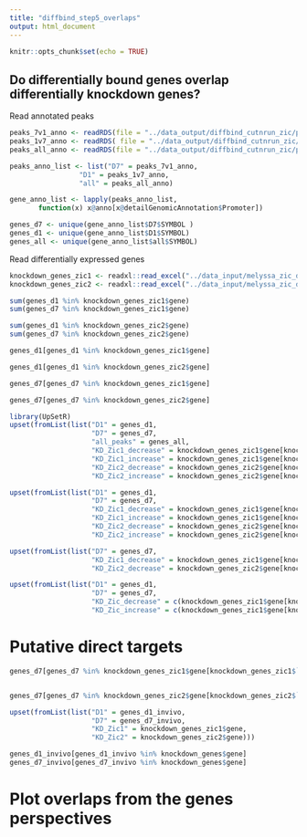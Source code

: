 ```yaml
---
title: "diffbind_step5_overlaps"
output: html_document
---
```


```r
knitr::opts_chunk$set(echo = TRUE)
```

## Do differentially bound genes overlap differentially knockdown genes?

Read annotated peaks
```r
peaks_7v1_anno <- readRDS(file = "../data_output/diffbind_cutnrun_zic/peaks_7v1_up_annotation.Rds")
peaks_1v7_anno <- readRDS( file = "../data_output/diffbind_cutnrun_zic/peaks_7v1_down_annotation.Rds")
peaks_all_anno <- readRDS(file = "../data_output/diffbind_cutnrun_zic/peaks_7v1_all_annotation.Rds")

```

```r
peaks_anno_list <- list("D7" = peaks_7v1_anno,
                 "D1" = peaks_1v7_anno,
                 "all" = peaks_all_anno)

gene_anno_list <- lapply(peaks_anno_list,
       function(x) x@anno[x@detailGenomicAnnotation$Promoter])

```


```r

genes_d7 <- unique(gene_anno_list$D7$SYMBOL )
genes_d1 <- unique(gene_anno_list$D1$SYMBOL)
genes_all <- unique(gene_anno_list$all$SYMBOL)
```


Read differentially expressed genes

```r
knockdown_genes_zic1 <- readxl::read_excel("../data_input/melyssa_zic_data/41593_2015_BFnn3995_MOESM88_ESM.xls")
knockdown_genes_zic2 <- readxl::read_excel("../data_input/melyssa_zic_data/41593_2015_BFnn3995_MOESM88_ESM.xls",sheet = 2)

```

```r
sum(genes_d1 %in% knockdown_genes_zic1$gene)
sum(genes_d7 %in% knockdown_genes_zic1$gene)

sum(genes_d1 %in% knockdown_genes_zic2$gene)
sum(genes_d7 %in% knockdown_genes_zic2$gene)

genes_d1[genes_d1 %in% knockdown_genes_zic1$gene]

genes_d1[genes_d1 %in% knockdown_genes_zic2$gene]

genes_d7[genes_d7 %in% knockdown_genes_zic1$gene]

genes_d7[genes_d7 %in% knockdown_genes_zic2$gene]

```

```r
library(UpSetR)
upset(fromList(list("D1" = genes_d1,
                    "D7" = genes_d7,
                    "all_peaks" = genes_all,
                    "KD_Zic1_decrease" = knockdown_genes_zic1$gene[knockdown_genes_zic1$`log2(Fold-Change)`<0],
                    "KD_Zic1_increase" = knockdown_genes_zic1$gene[knockdown_genes_zic1$`log2(Fold-Change)`>0],
                    "KD_Zic2_decrease" = knockdown_genes_zic2$gene[knockdown_genes_zic2$`log2(Fold-Change)`<0],
                    "KD_Zic2_increase" = knockdown_genes_zic2$gene[knockdown_genes_zic2$`log2(Fold-Change)`>0])),nsets = 7)


```
```r
upset(fromList(list("D1" = genes_d1,
                    "D7" = genes_d7,
                    "KD_Zic1_decrease" = knockdown_genes_zic1$gene[knockdown_genes_zic1$`log2(Fold-Change)`<0],
                    "KD_Zic1_increase" = knockdown_genes_zic1$gene[knockdown_genes_zic1$`log2(Fold-Change)`>0],
                    "KD_Zic2_decrease" = knockdown_genes_zic2$gene[knockdown_genes_zic2$`log2(Fold-Change)`<0],
                    "KD_Zic2_increase" = knockdown_genes_zic2$gene[knockdown_genes_zic2$`log2(Fold-Change)`>0])),nsets = 7)

```


```r
upset(fromList(list("D7" = genes_d7,
                    "KD_Zic1_decrease" = knockdown_genes_zic1$gene[knockdown_genes_zic1$`log2(Fold-Change)`<0],
                    "KD_Zic2_decrease" = knockdown_genes_zic2$gene[knockdown_genes_zic2$`log2(Fold-Change)`<0])),nsets = 7)

```

```r
upset(fromList(list("D1" = genes_d1,
                    "D7" = genes_d7,
                    "KD_Zic_decrease" = c(knockdown_genes_zic1$gene[knockdown_genes_zic1$`log2(Fold-Change)`<0],knockdown_genes_zic2$gene[knockdown_genes_zic2$`log2(Fold-Change)`<0]),
                    "KD_Zic_increase" = c(knockdown_genes_zic1$gene[knockdown_genes_zic1$`log2(Fold-Change)`>0],knockdown_genes_zic2$gene[knockdown_genes_zic2$`log2(Fold-Change)`>0]))))

```
# Putative direct targets
```r
genes_d7[genes_d7 %in% knockdown_genes_zic1$gene[knockdown_genes_zic1$`log2(Fold-Change)`<0]]


genes_d7[genes_d7 %in% knockdown_genes_zic2$gene[knockdown_genes_zic2$`log2(Fold-Change)`<0]]


```


```r

upset(fromList(list("D1" = genes_d1_invivo,
                    "D7" = genes_d7_invivo,
                    "KD_Zic1" = knockdown_genes_zic1$gene,
                    "KD_Zic2" = knockdown_genes_zic2$gene)))

```

```r
genes_d1_invivo[genes_d1_invivo %in% knockdown_genes$gene]
genes_d7_invivo[genes_d7_invivo %in% knockdown_genes$gene]

```


# Plot overlaps from the genes perspectives


